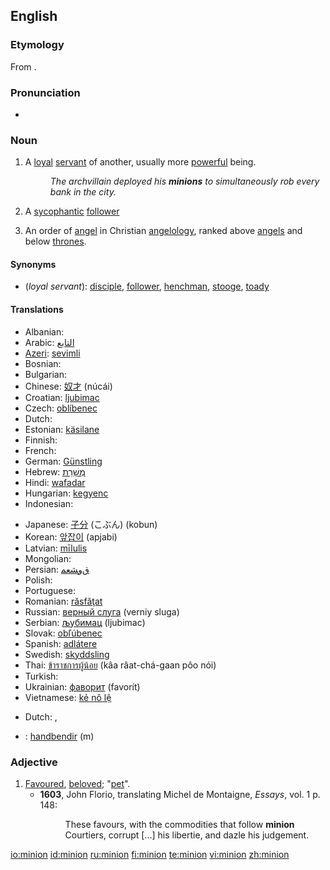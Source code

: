 ==English==
{{wikipedia}}

===Etymology===
From {{etyl|frm}} {{term|mignon||lover, royal favourite, darling}}.

===Pronunciation===
* {{IPA|/ˈmɪnjən/}}

===Noun===
{{en-noun}}

# A [[loyal]] [[servant]] of another, usually more [[powerful]] being.
#: ''The archvillain deployed his '''minions''' to simultaneously rob every bank in the city.''
# A [[sycophantic]] [[follower]]
# {{context|Biblical tradition}} An order of [[angel]] in Christian [[angelology]], ranked above [[angel]]s and below [[throne]]s.

====Synonyms====
* (''loyal servant''): [[disciple]], [[follower]], [[henchman]], [[stooge]], [[toady]]

====Translations====

{{trans-top|loyal servant of another more powerful being}}
* Albanian: {{t-|sq|favorit|xs=Albanian}}
* Arabic: [[التابع]]
* [[Azeri]]: [[sevimli]]
* Bosnian: {{t-|bs|štićenik}}
* Bulgarian: {{t+|bg|любимец|tr=ljubimec}}
* Chinese: [[奴才]] (núcái)
* Croatian: [[ljubimac]]
* Czech: [[oblíbenec]]
* Dutch: {{t-|nl|ondergeschikte}}
* Estonian: [[käsilane]]
* Finnish: {{t+|fi|käskyläinen}}
* French: {{t+|fr|subalterne|m|f}}
* German: [[Günstling]]
* Hebrew: [[מְשָׁרֵת]]
* Hindi: [[wafadar]]
* Hungarian: [[kegyenc]]
* Indonesian: {{t-|id|kaki tangan|xs=Indonesian}}
{{trans-mid}}
* Japanese: [[子分]] (こぶん) (kobun)
* Korean: [[앞잡이]] (apjabi)
* Latvian: [[mīlulis]]
* Mongolian: {{t-|mn|шадар|tr=šadar|sc=Cyrl|xs=Mongolian}}
* Persian: [[ﻕﻭﺸﻌﻤ]]
* Polish: {{t-|pl|sługa}}
* Portuguese: {{t-|pt|favorito}}
* Romanian: [[răsfăţat]]
* Russian: [[верный слуга]] (verniy sluga)
* Serbian: [[љубимац]] (ljubimac)
* Slovak: [[obľúbenec]]
* Spanish: [[adlátere]]
* Swedish: [[skyddsling]]
* Thai: [[ข้าราชการผู้น้อย]] (kâa râat-chá-gaan pôo nói)
* Turkish: {{t+|tr|dalkavuk}}
* Ukrainian: [[фаворит]] (favorít)
* Vietnamese: [[kẻ nô lệ]]
{{trans-bottom}}
{{trans-top|A sycophantic follower}}
* Dutch: {{t-|nl|slaafs volgeling}}, {{t+|nl|hielenlikker}}
{{trans-mid}}
{{trans-bottom}}
{{checktrans-top}}
* {{ttbc|Icelandic}}: [[handbendir]] (m)
{{checktrans-bottom}}

===Adjective===
{{en-adj}}

# [[favoured|Favoured]], [[beloved]]; "[[pet]]".
#* '''1603''', John Florio, translating Michel de Montaigne, ''Essays'', vol. 1 p. 148:
#*: These favours, with the commodities that follow '''minion''' Courtiers, corrupt [...] his libertie, and dazle his judgement.

[[io:minion]]
[[id:minion]]
[[ru:minion]]
[[fi:minion]]
[[te:minion]]
[[vi:minion]]
[[zh:minion]]